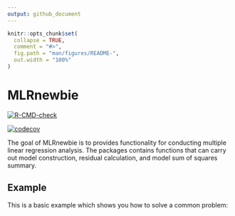 ```yaml
---
output: github_document
---
```


```r
knitr::opts_chunk$set(
  collapse = TRUE,
  comment = "#>",
  fig.path = "man/figures/README-",
  out.width = "100%"
)
```

# MLRnewbie

<!-- badges: start -->
[![R-CMD-check](https://github.com/AmIACommonGuy/MLRnewbie/workflows/R-CMD-check/badge.svg)](https://github.com/AmIACommonGuy/MLRnewbie/actions)

[![codecov](https://codecov.io/gh/AmIACommonGuy/MLRnewbie/branch/main/graph/badge.svg?token=P9T8UX5W02)](https://codecov.io/gh/AmIACommonGuy/MLRnewbie)
<!-- badges: end -->

The goal of MLRnewbie is to provides functionality for conducting multiple linear regression analysis. The packages contains functions that can carry out model construction, residual calculation, and model sum of squares summary.

## Example

This is a basic example which shows you how to solve a common problem:



